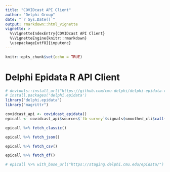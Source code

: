 ```yaml
---
title: "COVIDcast API Client"
author: "Delphi Group"
date: "`r Sys.Date()`"
output: rmarkdown::html_vignette
vignette: >
  %\VignetteIndexEntry{COVIDcast API Client}
  %\VignetteEngine{knitr::rmarkdown}
  \usepackage[utf8]{inputenc}
---
```


```r
knitr::opts_chunk$set(echo = TRUE)
```

# Delphi Epidata R API Client

```r
# devtools::install_url("https://github.com/cmu-delphi/delphi-epidata-r/releases/latest/download/delphi-epidata.tar.gz")
# install.packages('delphi.epidata')
library("delphi.epidata")
library("magrittr")
```


```r
covidcast_api <- covidcast_epidata()
epicall <- covidcast_api$sources$`fb-survey`$signals$smoothed_cli$call("nation", "us", epirange(20210405, 20210410))
```

```r
epicall %>% fetch_classic()
```

```r
epicall %>% fetch_json()
```

```r
epicall %>% fetch_csv()
```

```r
epicall %>% fetch_df()
```

```r
# epicall %>% with_base_url("https://staging.delphi.cmu.edu/epidata/") %>% fetch_df()
```
